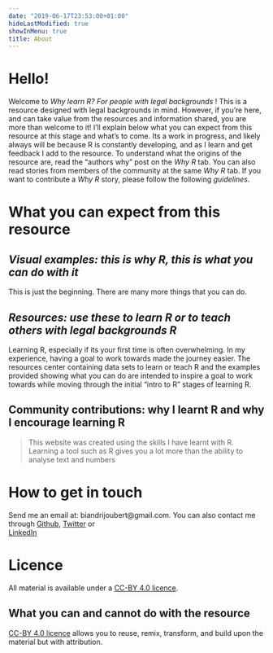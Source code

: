 ```yaml
---
date: "2019-06-17T23:53:00+01:00"
hideLastModified: true
showInMenu: true
title: About
---
```


# Hello!
Welcome to _Why learn R? For people with legal backgrounds_ ! This is a resource designed with legal backgrounds in mind. However, if you're here, and can take value from the resources and information shared, you are more than welcome to it! I'll explain below what you can expect from this resource at this stage and what's to come. Its a work in progress, and likely always will be because R is constantly developing, and as I learn and get feedback I add to the resource. To understand what the origins of the resource are, read the "authors why" post on the _Why R_ tab. You can also read stories from members of the community at the same _Why R_ tab. If you want to contribute a _Why R_ story, please follow the following _guidelines_. 

# What you can expect from this resource

## _Visual examples: this is why R, this is what you can do with it_ 
This is just the beginning. There are many more things that you can do. 

## _Resources: use these to learn R or to teach others with legal backgrounds R_

Learning R, especially if its your first time is often overwhelming. In my experience, having a goal to work towards made the journey easier. The resources center containing data sets to learn or teach R and the examples provided showing what you can do are intended to inspire a goal to work towards while moving through the initial "intro to R" stages of learning R. 

## Community contributions: why I learnt R and why I encourage learning R


>This website was created using the skills I have learnt with R. Learning a tool such as R gives you a lot more than the ability to analyse text and numbers

# How to get in touch 

Send me an email at: biandrijoubert@gmail.com. You can also contact me through  [Github](https://github.com/b14-RSA), 
[Twitter](https://twitter.com/biandri) or   
[LinkedIn](https://www.linkedin.com/in/biandri-joubert-8270763b/?original_referer=https%3A%2F%2Fgithub.com%2F) 

# Licence

All material is available under a [CC-BY 4.0 licence](https://creativecommons.org/licenses/by/4.0/).


## What you can and cannot do with the resource

[CC-BY 4.0 licence](https://creativecommons.org/licenses/by/4.0/) allows you to reuse, remix, transform, and build upon the material but with attribution.
